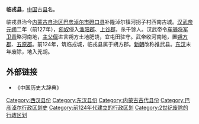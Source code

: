 '''临戎县'''，[[中国|中国]]古[[县|县]]名。

临戎县治今[[内蒙古自治区|内蒙古自治区]][[巴彦淖尔市|巴彦淖尔市]][[磴口县|磴口县]]补隆淖尔镇河拐子村西南古城。[[汉武帝|汉武帝]][[元朔|元朔]]二年（前127年），[[匈奴|匈奴]]侵入[[渔阳郡|渔阳郡]]、[[上谷郡|上谷郡]]，杀千馀人。汉武帝令[[车骑将军|车骑将军]][[卫青|卫青]]略河南地，[[主父偃|主父偃]]进言朔方土地肥饶，宜屯田驻守。武帝收河南地，置[[朔方郡|朔方郡]]、[[五原郡|五原郡]]。前124年，筑临戎城，临戎县属于朔方郡。[[新朝|新朝]]改称推武县。[[东汉|东汉]]末年废除，地入羌胡。

== 外部链接 ==
*《中国历史大辞典》

{{内蒙古行政区划小作品}}
{{DEFAULTSORT:L}}
[[Category:西汉县份|Category:西汉县份]]
[[Category:东汉县份|Category:东汉县份]]
[[Category:内蒙古古代县份|Category:内蒙古古代县份]]
[[Category:巴彦淖尔行政区划史|Category:巴彦淖尔行政区划史]]
[[Category:前124年代建立的行政区划|Category:前124年代建立的行政区划]]
[[Category:2世纪废除的行政区划|Category:2世纪废除的行政区划]]